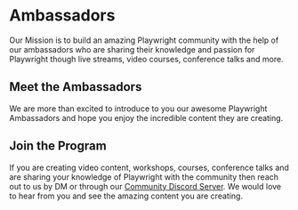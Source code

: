 # Ambassadors



Our Mission is to build an amazing Playwright community with the help of our ambassadors who are sharing their knowledge and passion for Playwright though live streams, video courses, conference talks and more.

## Meet the Ambassadors

We are more than excited to introduce to you our awesome Playwright Ambassadors and hope you enjoy the incredible content they are creating.

<ProfileCards people={ambassadors} />

## Join the Program

If you are creating video content, workshops, courses, conference talks and are sharing your knowledge of Playwright with the community then reach out to us by DM or through our [Community Discord Server](https://aka.ms/playwright/discord). We would love to hear from you and see the amazing content you are creating.

<ProfileCards people={team} />
